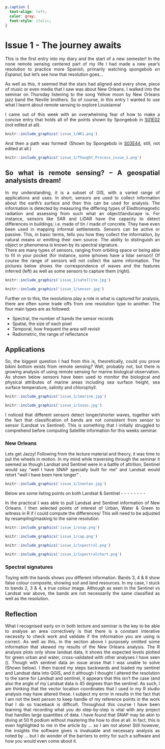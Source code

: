<div style="text-align: justify">


```css
p.caption {
  text-align: left; 
  color: gray; 
  font-style: italic; 
}
```


# Issue 1 - The journey awaits

This is the first entry into my diary and the start of a new semester! In the none remote sensing centered part of my life l had made a new year's resolution to practice more Spanish, primarily watching spongebob *en Espanol*, but let's see how that resolution goes...

As well as this, it seemed that the stars had aligned and every show, piece of music or even media that I saw was about New Orleans. I walked into the seminar on Thursday listening to the song Yellow moon by New Orleans jazz band the Neville brothers. So of course, in this entry I wanted to use what I learnt about remote sensing to explore Louisianna!

I came out of this week with an overwhelming fear of how to make a concise entry that holds all of the points shown by Spongebob in [S01E02](https://www.rottentomatoes.com/tv/spongebob_squarepants/s01/e02) (not edited at all).

```r

knitr::include_graphics('issue_1/WK1.png')


```

And then a path was formed!  (Shown by Spongebob in [S03E44](https://spongebob.fandom.com/wiki/Nasty_Patty), still, not edited at all.) 

```r

knitr::include_graphics('issue_1/Thought_Process_issue_1.png')


```

## So what is remote sensing? – A geospatial analysists dream!
In my understanding, it is a subset of GIS, with a varied range of applications and uses. In short, sensors are used to collect information about the earth’s surface and then this can be used for analysis. The information is detected by measuring the differing types of Eledtromagnetic radiation and assessing from such what an object/landscape is. For instance, sensors like SAR and LiDAR  have the capacity  to detect differences in  buildings; i.e. made of tin / made of concrete. They have even been used in mapping informal settlements. 
Sensors can be active or passive. This, in basic terms, tells you how they collect the information, by natural means or emitting their own source. The ability to distinguish an object or phenomena is known by its spectral signature.  
There are many types of sensors, ranging from orbiting space or being able to fit in your pocket (for instance, some iphones have a lidar sensor)! 
Of course the range of sensors will not collect the same information. The pictures below shows the correspondence of waves and the features inferred (left) as well as some sensors to capture them (right). 

```r

knitr::include_graphics('issue_1/satellite.jpg')

```

```r

knitr::include_graphics('issue_1/sensor.jpg')

```

Further on to this, the resolutions play a role in what is captured for analysis, there are often some trade offs from one resolution type to another. The four main types are as followed: 

*	Spectral, the number of bands the sensor records
*	Spatial, the size of each pixel
*	Temporal, how frequent the area will revisit
*	Radiometric, the range of reflectance

## Applications
So, the biggest question I had from this is, theoretically, could you prove bikini bottom exists from remote sensing? Well, probably not, but there is growing analysis of using remote sensing for marine biological observation. As shown below sensors have been used to monitor the biological and physical attributes of marine areas including sea surface height, sea surface temperature, salinity  and chlorophyll. 


```r

knitr::include_graphics('issue_1/1marine.jpg')

```
```r


knitr::include_graphics('issue_1/1uses.jpg')

```

I noticed that different sensors detect longer/shorter waves, together with the fact that classification of bands are not consistent from sensor to sensor (Landsat vs Sentinel). This is something that I initially struggled to comprehend before computing Satellite information for this weeks seminar.

### New Orleans

Lets get Jazzy! Following from the lecture material and theory, it was time to put the wheels in motion. 
In my mind while traversing through the seminar it seemed as though Landsat and Sentinel were in a battle of attrition, Sentinel would say “well I have SNAP specially built for me” and Landsat would retort “well I have been here longer” . 

```r

knitr::include_graphics('issue_1/1senlan.jpg')

```
Below are some listing points on both Landsat & Sentinel
-					-
-					-
-					-
-					-

In the practical I was able to pull Landsat and Sentinel information of New Orleans. I then selected points of interest of Urban, Water & Green to witness in R if I could compute the differences/ This will need to be adjusted by resampling/masking to the same resolution. 

```r

knitr::include_graphics('issue_1/snap.png')

```

```r

knitr::include_graphics('issue_1/cap.png')

```

```r

knitr::include_graphics('issue_1/1spectral.png')

```

```r

knitr::include_graphics('issue_1/1spectralchart.png')

```


### Spectral signatures
Toying with the bands shows you different information. Bands 3, 4 & 8 show false colour composite, showing soil and land resources. In my case, I stuck to bands 2, 3 & 4, a true colour image. Although as seen in the Sentinel vs Landsat war above, the bands are not necessarily the same classified as well as the resolution.


## Reflection 
What I recognised early on in both lecture and seminar is the key to be able to analyse an area correctively is that there is a constant interative necessity to check work and validate if the information you are using is correct. As well as this, in the section above I purposely omitted some information that skewed my results of the New Orleans analysis. The R analysis plots only show landsat data, it shows the expected levels plotted for green urban and water, cross-validated with other analyses I have seen (). Though with sentinel data an issue arose that I was unable to solve (Shown below). I then traced my steps backwards and loaded my sentinel and Landsat data into QGIS, and it although I thought I altered the resolution to the same for Landsat and sentinel, it appears that this isn’t the case (and also the angle of my Landsat data is 45 degrees than the sentinel. As such, I am thinking that the vector location coordinates that I used in my R studio analysis may have altered these.  I subject my error in results in the fact that I am not the best person to keep handle of my reference points in the work that I do so traceback is difficult. Throughout this course I have been learning that recording what you do step-by-step is vital with any project that handles large quantities of data. I have found that SNAP may be akin to diving at 50 ft podium without mastering the how to dive at all. In fact, this is even highlighted to me in the article by … so I am not alone! Still however, the insights the software gives is invaluable and necessary analysis as noted by … but I do wonder of the barriers to entry for such a software and how you would even come about it.  



